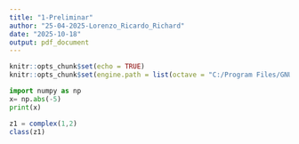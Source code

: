---
title: "1-Preliminar"
author: "25-04-2025-Lorenzo_Ricardo_Richard"
date: "2025-10-18"
output: pdf_document
---

```{r setup, include=FALSE}
knitr::opts_chunk$set(echo = TRUE)
knitr::opts_chunk$set(engine.path = list(octave = "C:/Program Files/GNU Octave/Octave-10.3.0/mingw64/bin/octave-cli.exe"))
```

```{python}
import numpy as np
x= np.abs(-5)
print(x)
```
```{octave}
z1 = complex(1,2)
class(z1)

```

